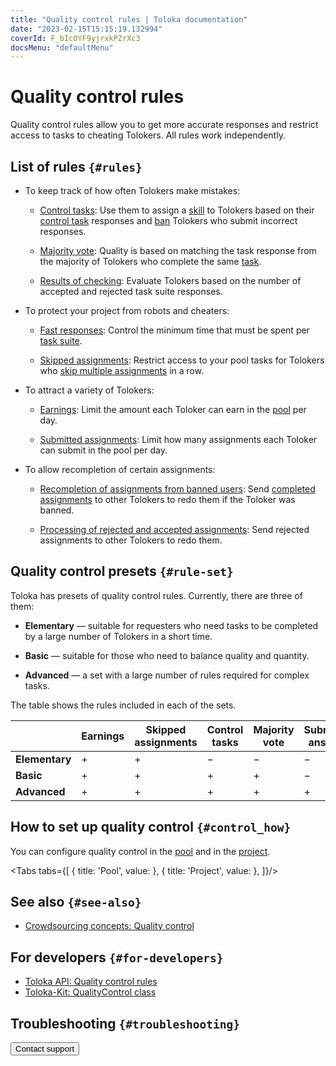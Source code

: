 ```yaml
---
title: "Quality control rules | Toloka documentation"
date: "2023-02-15T15:15:19.132994"
coverId: F_bIcOYF9yjrxkPZrXc3
docsMenu: "defaultMenu"
---
```



# Quality control rules

Quality control rules allow you to get more accurate responses and restrict access to tasks to cheating Tolokers. All rules work independently.

## List of rules `{#rules}`

- To keep track of how often Tolokers make mistakes:

    - [Control tasks](/docs/guide/goldenset): Use them to assign a [skill](/docs/glossary#skill) to Tolokers based on their [control task](/docs/glossary#control-task) responses and [ban](/docs/guide/ban?form-source=guide-control) Tolokers who submit incorrect responses.

    - [Majority vote](/docs/guide/mvote): Quality is based on matching the task response from the majority of Tolokers who complete the same [task](/docs/glossary#task).

    - [Results of checking](/docs/guide/reviewing-assignments): Evaluate Tolokers based on the number of accepted and rejected task suite responses.

- To protect your project from robots and cheaters:

    - [Fast responses](/docs/guide/quick-answers): Control the minimum time that must be spent per [task suite](/docs/glossary#task-suite).

    - [Skipped assignments](/docs/guide/skipped-assignments): Restrict access to your pool tasks for Tolokers who [skip multiple assignments](/docs/guide/pool_statistic-pool#skipped-tasks) in a row.

- To attract a variety of Tolokers:

    - [Earnings](/docs/guide/income): Limit the amount each Toloker can earn in the [pool](/docs/glossary#pool) per day.

    - [Submitted assignments](/docs/guide/submitted-answers): Limit how many assignments each Toloker can submit in the pool per day.

- To allow recompletion of certain assignments:

    - [Recompletion of assignments from banned users](/docs/guide/restore-task-overlap): Send [completed assignments](/docs/glossary#completed-tasks) to other Tolokers to redo them if the Toloker was banned.

    - [Processing of rejected and accepted assignments](/docs/guide/reassessment-after-accepting): Send rejected assignments to other Tolokers to redo them.

## Quality control presets `{#rule-set}`

Toloka has presets of quality control rules. Currently, there are three of them:

- **Elementary** — suitable for requesters who need tasks to be completed by a large number of Tolokers in a short time.

- **Basic** — suitable for those who need to balance quality and quantity.

- **Advanced** — a set with a large number of rules required for complex tasks.

The table shows the rules included in each of the sets.

|                | Earnings | Skipped assignments | Control tasks | Majority vote | Submitted answers | Fast responses |
|----------------|----------|---------------------|---------------|---------------|-------------------|----------------|
| **Elementary** | +        | +                   | −             | −             | −                 | -              |
| **Basic**      | +        | +                   | +             | +             | −                 | -              |
| **Advanced**   | +        | +                   | +             | +             | +                 | +              |

## How to set up quality control `{#control_how}`
You can configure quality control in the [pool](/docs/guide/qa-pool-settings) and in the [project](/docs/guide/project-qa).

<Tabs tabs={[
  { title: 'Pool', value: <ControlList1/> },
  { title: 'Project', value: <ControlList2/> },
]}/>

## See also `{#see-also}`

- [Crowdsourcing concepts: Quality control](https://toloka.ai/knowledgebase/quality-control/)

## For developers `{#for-developers}`

- [Toloka API: Quality control rules](/docs/api/quality_control)
- [Toloka-Kit: QualityControl class](/docs/toloka-kit/reference/toloka.client.quality_control.QualityControl)

## Troubleshooting `{#troubleshooting}`

<Cut title="Setting up quality control">

<FaqSetQualityControl/>

<FaqSkillForEveryPool/>

<FaqSkillForDifferentProjects/>

<TroubleshootingControlSettingsReplaced/>

<FaqTimeSpecified/>

<FaqSetSkill/>

</Cut>

<Cut title="Overlap">

<FaqOverlap/>

<FaqSpecificNumber/>

<FaqChangeOverlap/>

</Cut>

<Cut title="Banning Tolokers">

<FaqSubmitEmptyAssignments/>

<FaqIncorrectResponses/>

<FaqGetAccess/>

<FaqBan/>

<FaqOneTask/>

</Cut>

<Cut title="Majority vote">

<FaqOutputFormat/>

<FaqMultipleFields/>

</Cut>

<Cut title="Control tasks">

<FaqHowManyControlTasks/>

<FaqUsingSmartMixing/>

<FaqCorrectResponsesCounted/>

<FaqHint/>

<FaqQuestionsAreControl/>

<TroubleshootingExport/>

<FaqNumberOfControlResponses/>

<FaqClassifyUsers/>

<FaqMakeDifferent/>

<FaqExamPool/>

<FaqSetUpExam/>

<FaqTestTolokers/>

<FaqTwoTrainingPools/>

<TroubleshootingExamThreeTasks/>

</Cut>

<Cut title="Speed of task completion">

<TroubleshootingSpeedDropped/>

<FaqLabelingSpeed/>

<FaqSpeedUpCompletion/>

</Cut>

<Button themeColor="light" view="default" size="l" type="link" url="/docs/guide/troubleshooting/support?form-source=guide-control">Contact support</Button>
